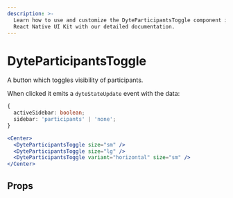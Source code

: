 ```yaml
---
description: >-
  Learn how to use and customize the DyteParticipantsToggle component in Ospi's
  React Native UI Kit with our detailed documentation.
---
```


# DyteParticipantsToggle

A button which toggles visibility of participants.

When clicked it emits a `dyteStateUpdate` event with the data:

```ts
{
  activeSidebar: boolean;
  sidebar: 'participants' | 'none';
}
```

```jsx
<Center>
  <DyteParticipantsToggle size="sm" />
  <DyteParticipantsToggle size="lg" />
  <DyteParticipantsToggle variant="horizontal" size="sm" />
</Center>
```

## Props

<PropsTable of="dyte-participants-toggle" />

<head>
  <title>React Native UI Kit DyteParticipantsToggle</title>
</head>
